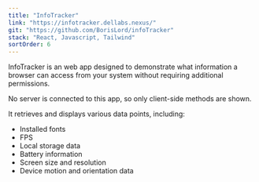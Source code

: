 ```yaml
---
title: "InfoTracker"
link: "https://infotracker.dellabs.nexus/"
git: "https://github.com/BorisLord/infoTracker"
stack: "React, Javascript, Tailwind"
sortOrder: 6
---
```


InfoTracker is an web app designed to demonstrate what information a browser can access from your system without requiring additional permissions.

No server is connected to this app, so only client-side methods are shown.

It retrieves and displays various data points, including:

- Installed fonts
- FPS
- Local storage data
- Battery information
- Screen size and resolution
- Device motion and orientation data
